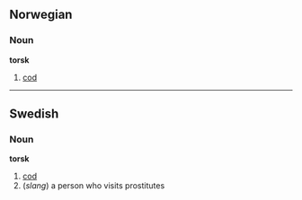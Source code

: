 ==Norwegian==
===Noun===
'''torsk'''

#[[cod]]

----
==Swedish==
===Noun===
'''torsk'''

#[[cod]]
#(''slang'') a person who visits prostitutes
